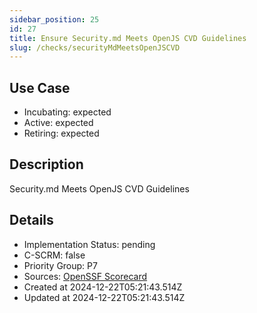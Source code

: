 ```yaml
---
sidebar_position: 25
id: 27
title: Ensure Security.md Meets OpenJS CVD Guidelines
slug: /checks/securityMdMeetsOpenJSCVD
---
```


<!-- BANNER:START -->
<!-- BANNER:END -->

## Use Case
<!-- LEVELS:START -->
- Incubating: expected
- Active: expected
- Retiring: expected
<!-- LEVELS:END -->

<!-- DESCRIPTION:START -->
## Description
Security.md Meets OpenJS CVD Guidelines
<!-- DESCRIPTION:END -->

<!-- DETAILS:START -->
## Details
- Implementation Status: pending
- C-SCRM: false
- Priority Group: P7
- Sources: [OpenSSF Scorecard](https://github.com/ossf/scorecard/blob/main/docs/checks.md#security-policy)
- Created at 2024-12-22T05:21:43.514Z
- Updated at 2024-12-22T05:21:43.514Z
<!-- DETAILS:END -->
